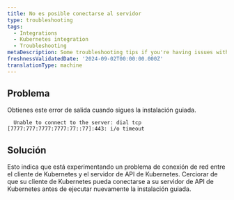 ```yaml
---
title: No es posible conectarse al servidor
type: troubleshooting
tags:
  - Integrations
  - Kubernetes integration
  - Troubleshooting
metaDescription: Some troubleshooting tips if you're having issues with the networking connection.
freshnessValidatedDate: '2024-09-02T00:00:00.000Z'
translationType: machine
---
```


## Problema

Obtienes este error de salida cuando sigues la instalación guiada.

```shell
  Unable to connect to the server: dial tcp [7777:777:7777:7777:77::77]:443: i/o timeout
```

## Solución

Esto indica que está experimentando un problema de conexión de red entre el cliente de Kubernetes y el servidor de API de Kubernetes. Cerciorar de que su cliente de Kubernetes pueda conectarse a su servidor de API de Kubernetes antes de ejecutar nuevamente la instalación guiada.